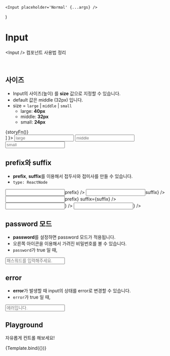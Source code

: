 
<Meta title="components/Input" component={Input} />

	<Input placeholder='Normal' {...args} />
)

# Input

&lt;Input /&gt; 컴포넌트 사용법 정리

<br />

## 사이즈

- Input의 사이즈(높이) 를 **size** 값으로 지정할 수 있습니다.
- default 값은 middle (32px) 입니다.
- size = `large` | `middle` | `small`
	- large: **40px**
	- middle: **32px**
	- small: **24px**

<Canvas>
	<Story 
		name="Size" 
		decorators={
			[storyFn => 
				<div style={{
					display: 'flex',
					flexDirection: 'column',
					gap: '12px'
				}}>
					{storyFn()}
				</div>
			]
		}>
		<Input size="large" placeholder="large" />
		<Input size="middle" placeholder="middle" />
		<Input size="small" placeholder="small"  />
	</Story>
</Canvas>

<br />

## prefix와 suffix

- **prefix**, **suffix**를 이용해서 접두사와 접미사를 만들 수 있습니다.
- `type: ReactNode`

<Canvas>
	<Story name="PrefixAndSuffix">
		<Input prefix={<span>prefix</span>} />
		<Input suffix={<span>suffix</span>} />
		<Input prefix={<span>prefix</span>} suffix={<span>suffix</span>} />
		<Input prefix={<UserIcon />} />
		<Input suffix={<UserIcon />} />
	</Story>
</Canvas>

<br />

## password 모드

- **password**를 설정하면 password 모드가 적용됩니다.
- 오른쪽 아이콘을 이용해서 가려진 비밀번호를 볼 수 있습니다.
- `password`가 true 일 때,

<Canvas>
	<Story name="Prefix / Suffix">
		<Input password placeholder="패스워드를 입력해주세요."  />
	</Story>
</Canvas>

<br />

## error

- **error**가 발생할 때 input의 상태를 error로 변경할 수 있습니다.
- `error`가 true 일 때,

<Canvas>
	<Story name="Error">
		<Input error placeholder="에러입니다."  />
	</Story>
</Canvas>

<br />

## Playground

자유롭게 컨트롤 해보세요!

<Canvas>
	<Story
		name="Playground"
		argTypes={{
			onClick: {
				table: {
					disable: true
				}
			},
			className: {
				table: {
					disable: true
				}
			},
			type: {
				table: {
					disable: true
				}
			},
			placeholder: {
				description: 'placeholder',
				type: 'string',
				control: 'text'
			}
		}}
	>
		{Template.bind({})}
	</Story>
</Canvas>

<ArgsTable story="Playground" />
